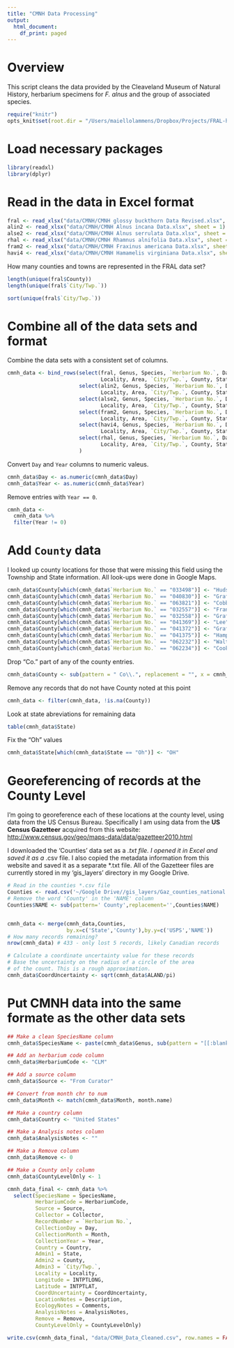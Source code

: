 ```yaml
---
title: "CMNH Data Processing"
output:
  html_document:
    df_print: paged
---
```


# Overview

This script cleans the data provided by the Cleaveland Museum of Natural History, herbarium specimens for *F. alnus* and the group of associated species.

```r
require("knitr")
opts_knit$set(root.dir = "/Users/maiellolammens/Dropbox/Projects/FRAL-herbarium/")
```

# Load necessary packages

```r
library(readxl)
library(dplyr)
```


# Read in the data in Excel format

```r
fral <- read_xlsx("data/CMNH/CMNH glossy buckthorn Data Revised.xlsx", sheet = 1)
alin2 <- read_xlsx("data/CMNH/CMNH Alnus incana Data.xlsx", sheet = 1)
alse2 <- read_xlsx("data/CMNH/CMNH Alnus serrulata Data.xlsx", sheet = 1)
rhal <- read_xlsx("data/CMNH/CMNH Rhamnus alnifolia Data.xlsx", sheet = 1)
fram2 <- read_xlsx("data/CMNH/CMNH Fraxinus americana Data.xlsx", sheet = 1)
havi4 <- read_xlsx("data/CMNH/CMNH Hamamelis virginiana Data.xlsx", sheet = 1)
```

How many counties and towns are represented in the FRAL data set?

```r
length(unique(fral$County))
length(unique(fral$`City/Twp.`))
```

```r
sort(unique(fral$`City/Twp.`))
```


# Combine all of the data sets and format

Combine the data sets with a consistent set of columns.

```r
cmnh_data <- bind_rows(select(fral, Genus, Species, `Herbarium No.`, Day, Month, Year, Collector,
                              Locality, Area, `City/Twp.`, County, State, Comments, Description),
                       select(alin2, Genus, Species, `Herbarium No.`, Day, Month, Year, Collector,
                              Locality, Area, `City/Twp.`, County, State, Comments, Description),
                       select(alse2, Genus, Species, `Herbarium No.`, Day, Month, Year, Collector,
                              Locality, Area, `City/Twp.`, County, State, Comments, Description),
                       select(fram2, Genus, Species, `Herbarium No.`, Day, Month, Year, Collector,
                              Locality, Area, `City/Twp.`, County, State, Comments, Description),
                       select(havi4, Genus, Species, `Herbarium No.`, Day, Month, Year, Collector,
                              Locality, Area, `City/Twp.`, County, State, Comments, Description),
                       select(rhal, Genus, Species, `Herbarium No.`, Day, Month, Year, Collector,
                              Locality, Area, `City/Twp.`, County, State, Comments, Description)
                       )
```

Convert `Day` and `Year` columns to numeric valeus.

```r
cmnh_data$Day <- as.numeric(cmnh_data$Day)
cmnh_data$Year <- as.numeric(cmnh_data$Year)
```

Remove entries with `Year == 0`.

```r
cmnh_data <-
  cmnh_data %>%
  filter(Year != 0)
```

# Add `County` data

I looked up county locations for those that were missing this field using the Township and State information.
All look-ups were done in Google Maps.

```r
cmnh_data$County[which(cmnh_data$`Herbarium No.` == "033498")] <- "Hudson"
cmnh_data$County[which(cmnh_data$`Herbarium No.` == "040830")] <- "Grafton"
cmnh_data$County[which(cmnh_data$`Herbarium No.` == "063821")] <- "Cobb"
cmnh_data$County[which(cmnh_data$`Herbarium No.` == "032557")] <- "Franklin"
cmnh_data$County[which(cmnh_data$`Herbarium No.` == "032558")] <- "Grafton"
cmnh_data$County[which(cmnh_data$`Herbarium No.` == "041369")] <- "Lee"
cmnh_data$County[which(cmnh_data$`Herbarium No.` == "041372")] <- "Grafton"
cmnh_data$County[which(cmnh_data$`Herbarium No.` == "041375")] <- "Hampshire"
cmnh_data$County[which(cmnh_data$`Herbarium No.` == "062232")] <- "Walton"
cmnh_data$County[which(cmnh_data$`Herbarium No.` == "062234")] <- "Cook"
```

Drop "Co." part of any of the county entries.

```r
cmnh_data$County <- sub(pattern = " Co\\.", replacement = "", x = cmnh_data$County)
```

Remove any records that do not have County noted at this point

```r
cmnh_data <- filter(cmnh_data, !is.na(County))
```


Look at state abreviations for remaining data

```r
table(cmnh_data$State)
```

Fix the "Oh" values

```r
cmnh_data$State[which(cmnh_data$State == "Oh")] <- "OH"
```



# Georeferencing of records at the County Level

I'm going to georeference each of these locations at the county level, using
data from the US Census Bureau. Specifically I am using data from the 
**US Census Gazetteer**
acquired from this website: 
[http://www.census.gov/geo/maps-data/data/gazetteer2010.html](http://www.census.gov/geo/maps-data/data/gazetteer2010.html) 

I downloaded the 'Counties' data set as a *.txt file. I opened it in Excel and saved
it as a *.csv file. I also copied the metadata information from this website and saved
it as a separate *.txt file. All of the Gazetteer files are currently stored in my 
'gis_layers' directory in my Google Drive.

```r
# Read in the counties *.csv file
Counties <- read.csv('~/Google Drive//gis_layers/Gaz_counties_national.csv')
# Remove the word 'County' in the 'NAME' column
Counties$NAME <- sub(pattern=' County',replacement='',Counties$NAME)


cmnh_data <- merge(cmnh_data,Counties,
                   by.x=c('State','County'),by.y=c('USPS','NAME'))
# How many records remaining?
nrow(cmnh_data) # 433 - only lost 5 records, likely Canadian records

# Calculate a coordinate uncertainty value for these records
# Base the uncertainty on the radius of a circle of the area
# of the count. This is a rough approximation.
cmnh_data$CoordUncertainty <- sqrt(cmnh_data$ALAND/pi)


```


# Put CMNH data into the same formate as the other data sets

```r
## Make a clean SpeciesName column
cmnh_data$SpeciesName <- paste(cmnh_data$Genus, sub(pattern = "[[:blank:]].*", replacement = "", cmnh_data$Species))

## Add an herbarium code column
cmnh_data$HerbariumCode <- "CLM"

## Add a source column
cmnh_data$Source <- "From Curator"

## Convert from month chr to num
cmnh_data$Month <- match(cmnh_data$Month, month.name)

## Make a country column
cmnh_data$Country <- "United States"

## Make a Analysis notes column
cmnh_data$AnalysisNotes <- ""

## Make a Remove column
cmnh_data$Remove <- 0

## Make a County only column
cmnh_data$CountyLevelOnly <- 1

cmnh_data_final <- cmnh_data %>%
  select(SpeciesName = SpeciesName, 
         HerbariumCode = HerbariumCode,
         Source = Source,
         Collector = Collector,
         RecordNumber = `Herbarium No.`,
         CollectionDay = Day,
         CollectionMonth = Month,
         CollectionYear = Year,
         Country = Country,
         Admin1 = State,
         Admin2 = County,
         Admin3 = `City/Twp.`,
         Locality = Locality, 
         Longitude = INTPTLONG,
         Latitude = INTPTLAT,
         CoordUncertainty = CoordUncertainty, 
         LocationNotes = Description,
         EcologyNotes = Comments,
         AnalysisNotes = AnalysisNotes, 
         Remove = Remove,
         CountyLevelOnly = CountyLevelOnly)

write.csv(cmnh_data_final, "data/CMNH_Data_Cleaned.csv", row.names = FALSE)
```

